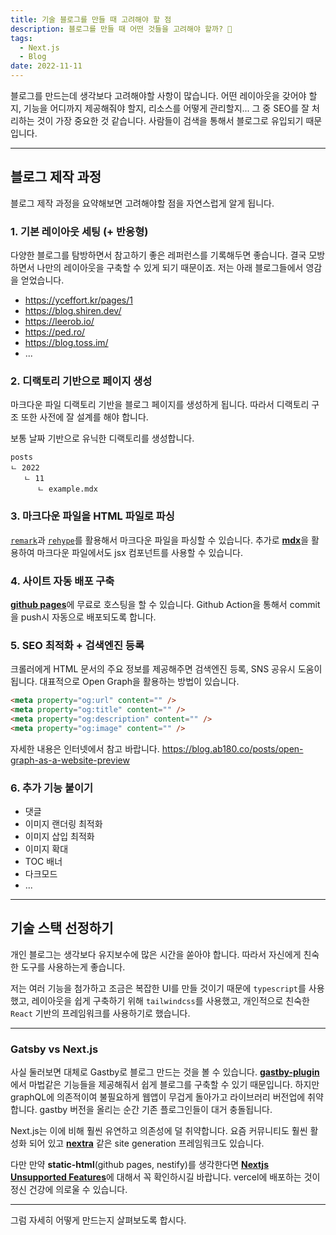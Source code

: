 ```yaml
---
title: 기술 블로그를 만들 때 고려해야 할 점
description: 블로그를 만들 때 어떤 것들을 고려해야 할까? 🤔
tags:
  - Next.js
  - Blog
date: 2022-11-11
---
```


블로그를 만드는데 생각보다 고려해야할 사항이 많습니다.
어떤 레이아웃을 갖어야 할지, 기능을 어디까지 제공해줘야 할지, 리소스를 어떻게 관리할지...
그 중 SEO를 잘 처리하는 것이 가장 중요한 것 같습니다. 사람들이 검색을 통해서 블로그로 유입되기 때문입니다.

---

## 블로그 제작 과정

블로그 제작 과정을 요약해보면 고려해야할 점을 자연스럽게 알게 됩니다.

### 1. 기본 레이아웃 세팅 (+ 반응형)

다양한 블로그를 탐방하면서 참고하기 좋은 레퍼런스를 기록해두면 좋습니다.
결국 모방하면서 나만의 레이아웃을 구축할 수 있게 되기 때문이죠.
저는 아래 블로그들에서 영감을 얻었습니다.

- https://yceffort.kr/pages/1
- https://blog.shiren.dev/
- https://leerob.io/
- https://ped.ro/
- https://blog.toss.im/
- ...

### 2. 디랙토리 기반으로 페이지 생성

마크다운 파일 디랙토리 기반을 블로그 페이지를 생성하게 됩니다.
따라서 디랙토리 구조 또한 사전에 잘 설계를 해야 합니다.

보통 날짜 기반으로 유닉한 디랙토리를 생성합니다.

```:/2022/11/example
posts
ㄴ 2022
   ㄴ 11
      ㄴ example.mdx
```

### 3. 마크다운 파일을 HTML 파일로 파싱

[`remark`](https://github.com/remarkjs/remark/blob/main/doc/plugins.md)과 [`rehype`](https://github.com/rehypejs/rehype/blob/main/doc/plugins.md)를 활용해서 마크다운 파일을 파싱할 수 있습니다.
추가로 [**mdx**](https://mdxjs.com/)을 활용하여 마크다운 파일에서도 jsx 컴포넌트를 사용할 수 있습니다.

### 4. 사이트 자동 배포 구축

[**github pages**](https://pages.github.com/)에 무료로 호스팅을 할 수 있습니다.
Github Action을 통해서 commit을 push시 자동으로 배포되도록 합니다.

### 5. SEO 최적화 + 검색엔진 등록

크롤러에게 HTML 문서의 주요 정보를 제공해주면 검색엔진 등록, SNS 공유시 도움이 됩니다.
대표적으로 Open Graph을 활용하는 방법이 있습니다.

```html
<meta property="og:url" content="" />
<meta property="og:title" content="" />
<meta property="og:description" content="" />
<meta property="og:image" content="" />
```

자세한 내용은 인터넷에서 참고 바랍니다.
https://blog.ab180.co/posts/open-graph-as-a-website-preview

### 6. 추가 기능 붙이기

- 댓글
- 이미지 랜더링 최적화
- 이미지 삽입 최적화
- 이미지 확대
- TOC 배너
- 다크모드
- ...

---

## 기술 스택 선정하기

개인 블로그는 생각보다 유지보수에 많은 시간을 쏟아야 합니다.
따라서 자신에게 친숙한 도구를 사용하는게 좋습니다.

저는 여러 기능을 첨가하고 조금은 복잡한 UI를 만들 것이기 때문에 `typescript`를 사용했고,
레이아웃을 쉽게 구축하기 위해 `tailwindcss`를 사용했고,
개인적으로 친숙한 `React` 기반의 프레임워크를 사용하기로 했습니다.

---

### Gatsby vs Next.js

사실 둘러보면 대체로 Gastby로 블로그 만드는 것을 볼 수 있습니다.
[**gastby-plugin**](https://www.gatsbyjs.com/plugins)에서 마법같은 기능들을 제공해줘서 쉽게 블로그를 구축할 수 있기 때문입니다.
하지만 graphQL에 의존적이여 불필요하게 웹앱이 무겁게 돌아가고 라이브러리 버전업에 취약합니다.
gastby 버전을 올리는 순간 기존 플로그인들이 대거 충돌됩니다.

Next.js는 이에 비해 훨씬 유연하고 의존성에 덜 취약합니다.
요즘 커뮤니티도 훨씬 활성화 되어 있고 [**nextra**](https://nextra.site/) 같은 site generation 프레임워크도 있습니다.

다만 만약 **static-html**(github pages, nestify)를 생각한다면 [**Nextjs Unsupported Features**](https://nextjs.org/docs/advanced-features/static-html-export#unsupported-features)에 대해서 꼭 확인하시길 바랍니다.
vercel에 배포하는 것이 정신 건강에 의로울 수 있습니다.

---

그럼 자세히 어떻게 만드는지 살펴보도록 합시다.
